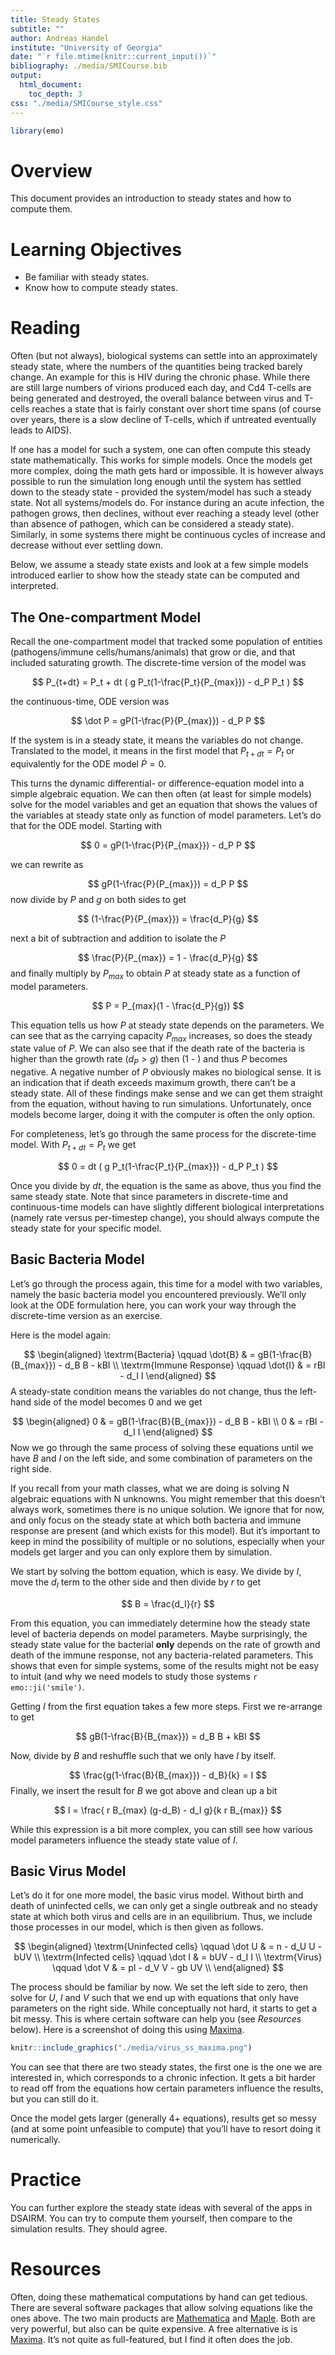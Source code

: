 ---
title: Steady States
subtitle: ""
author: Andreas Handel
institute: "University of Georgia"
date: "`r file.mtime(knitr::current_input())`"
bibliography: ./media/SMICourse.bib
output: 
  html_document:
    toc_depth: 3
css: "./media/SMICourse_style.css"
---

```{r, echo = FALSE}
library(emo)
```


# Overview
This document provides an introduction to steady states and how to compute them.

# Learning Objectives
* Be familiar with steady states.
* Know how to compute steady states.



# Reading

Often (but not always), biological systems can settle into an approximately steady state, where the numbers of the quantities being tracked barely change. An example for this is HIV during the chronic phase. While there are still large numbers of virions produced each day, and Cd4 T-cells are being generated and destroyed, the overall balance between virus and T-cells reaches a state that is fairly constant over short time spans (of course over years, there is a slow decline of T-cells, which if untreated eventually leads to AIDS). 

If one has a model for such a system, one can often compute this steady state mathematically. This works for simple models. Once the models get more complex, doing the math gets hard or impossible. It is however always possible to run the simulation long enough until the system has settled down to the steady state - provided the system/model has such a steady state. Not all systems/models do. For instance during an acute infection, the pathogen grows, then declines, without ever reaching a steady level (other than absence of pathogen, which can be considered a steady state). Similarly, in some systems there might be continuous cycles of increase and decrease without ever settling down.

Below, we assume a steady state exists and look at a few simple models introduced earlier to show how the steady state can be computed and interpreted.


## The One-compartment Model

Recall the one-compartment model that tracked some population of entities (pathogens/immune cells/humans/animals) that grow or die, and that included saturating growth.
The discrete-time version of the model was

$$
P_{t+dt} = P_t + dt ( g P_t(1-\frac{P_t}{P_{max}}) - d_P P_t )
$$

the continuous-time, ODE version was

$$
\dot P  = gP(1-\frac{P}{P_{max}}) - d_P P
$$

If the system is in a steady state, it means the variables do not change. Translated to the model, it means in the first model that $P_{t+dt} = P_t$ or equivalently for the ODE model $\dot P = 0$.

This turns the dynamic differential- or difference-equation model into a simple algebraic equation. We can then often (at least for simple models) solve for the model variables and get an equation that shows the values of the variables at steady state only as function of model parameters. Let's do that for the ODE model. Starting with

$$
0  = gP(1-\frac{P}{P_{max}}) - d_P P
$$

we can rewrite as 

$$
gP(1-\frac{P}{P_{max}}) = d_P P
$$
now divide by $P$ and $g$ on both sides to get

$$
(1-\frac{P}{P_{max}}) = \frac{d_P}{g}
$$

next a bit of subtraction and addition to isolate the $P$

$$
\frac{P}{P_{max}} = 1 - \frac{d_P}{g}
$$
and finally multiply by $P_{max}$ to obtain $P$ at steady state as a function of model parameters.

$$
P = P_{max}(1 - \frac{d_P}{g})
$$

This equation tells us how $P$ at steady state depends on the parameters. We can see that as the carrying capacity $P_{max}$ increases, so does the steady state value of $P$. We can also see that if the death rate of the bacteria is higher than the growth rate ($d_P>g$) then (1 - \frac{d_P}{g}) and thus $P$ becomes negative. A negative number of $P$ obviously makes no biological sense. It is an indication that if death exceeds maximum growth, there can't be a steady state. All of these findings make sense and we can get them straight from the equation, without having to run simulations. Unfortunately, once models become larger, doing it with the computer is often the only option.

For completeness, let's go through the same process for the discrete-time model. With $P_{t+dt} = P_t$ we get

$$
0 = dt ( g P_t(1-\frac{P_t}{P_{max}}) - d_P P_t )
$$

Once you divide by $dt$, the equation is the same as above, thus you find the same steady state. Note that since parameters in discrete-time and continuous-time models can have slightly different biological interpretations (namely rate versus per-timestep change), you should always compute the steady state for your specific model.


## Basic Bacteria Model

Let's go through the process again, this time for a model with two variables, namely the basic bacteria model you encountered previously. We'll only look at the ODE formulation here, you can work your way through the discrete-time version as an exercise.

Here is the model again:

$$
\begin{aligned}
\textrm{Bacteria} \qquad \dot{B} & = gB(1-\frac{B}{B_{max}}) - d_B B - kBI \\
\textrm{Immune Response} \qquad \dot{I} & =  rBI - d_I I     
\end{aligned}
$$
A steady-state condition means the variables do not change, thus the left-hand side of the model becomes 0 and we get

$$
\begin{aligned}
0 & = gB(1-\frac{B}{B_{max}}) - d_B B - kBI \\
0 & =  rBI - d_I I     
\end{aligned}
$$
Now we go through the same process of solving these equations until we have $B$ and $I$ on the left side, and some combination of parameters on the right side. 

:::{.note}
If you recall from your math classes, what we are doing is solving N algebraic equations with N unknowns. You might remember that this doesn't always work, sometimes there is no unique solution. We ignore that for now, and only focus on the steady state at which both bacteria and immune response are present (and which exists for this model). But it's important to keep in mind the possibility of multiple or no solutions, especially when your models get larger and you can only explore them by simulation.
:::

We start by solving the bottom equation, which is easy. We divide by $I$, move the $d_I$ term to the other side and then divide by $r$ to get

$$
B = \frac{d_I}{r}
$$

From this equation, you can immediately determine how the steady state level of bacteria depends on model parameters. Maybe surprisingly, the steady state value for the bacterial __only__ depends on the rate of growth and death of the immune response, not any bacteria-related parameters. This shows that even for simple systems, some of the results might not be easy to intuit (and why we need models to study those systems `r emo::ji('smile')`.

Getting $I$ from the first equation takes a few more steps. First we re-arrange to get

$$
gB(1-\frac{B}{B_{max}}) = d_B B + kBI 
$$

Now, divide by $B$ and reshuffle such that we only have $I$ by itself.

$$
\frac{g(1-\frac{B}{B_{max}}) - d_B}{k} =  I 
$$
Finally, we insert the result for $B$ we got above and clean up a bit

$$
I = \frac{ r B_{max} (g-d_B) - d_I g}{k r B_{max}} 
$$

While this expression is a bit more complex, you can still see how various model parameters influence the steady state value of $I$.


## Basic Virus Model

Let's do it for one more model, the basic virus model. Without birth and death of uninfected cells, we can only get a single outbreak and no steady state at which both virus and cells are in an equilibrium. Thus, we include those processes in our model, which is then given as follows. 


$$
\begin{aligned}
\textrm{Uninfected cells} \qquad \dot U & = n - d_U U - bUV \\
\textrm{Infected cells} \qquad \dot I & = bUV - d_I I \\
\textrm{Virus} \qquad \dot V & = pI - d_V V - gb UV \\
\end{aligned}
$$

The process should be familiar by now. We set the left side to zero, then solve for $U$, $I$ and $V$ such that we end up with equations that only have parameters on the right side. 
While conceptually not hard, it starts to get a bit messy. This is where certain software can help you (see _Resources_ below). Here is a screenshot of doing this using [Maxima](https://maxima.sourceforge.io/index.html).

```{r virus_ss_maxima,  fig.cap='', echo=FALSE, fig.align='center'}
knitr::include_graphics("./media/virus_ss_maxima.png")
```

You can see that there are two steady states, the first one is the one we are interested in, which corresponds to a chronic infection. It gets a bit harder to read off from the equations how certain parameters influence the results, but you can still do it.

Once the model gets larger (generally 4+ equations), results get so messy (and at some point unfeasible to compute) that you'll have to resort doing it numerically. 


# Practice

You can further explore the steady state ideas with several of the apps in DSAIRM. You can try to compute them yourself, then compare to the simulation results. They should agree.


# Resources

Often, doing these mathematical computations by hand can get tedious. There are several software packages that allow solving equations like the ones above. The two main products are [Mathematica](https://www.wolfram.com/mathematica/) and [Maple](https://www.maplesoft.com/products/Maple/). Both are very powerful, but also can be quite expensive. A free alternative is is [Maxima](https://maxima.sourceforge.io/index.html). It's not quite as full-featured, but I find it often does the job. 







